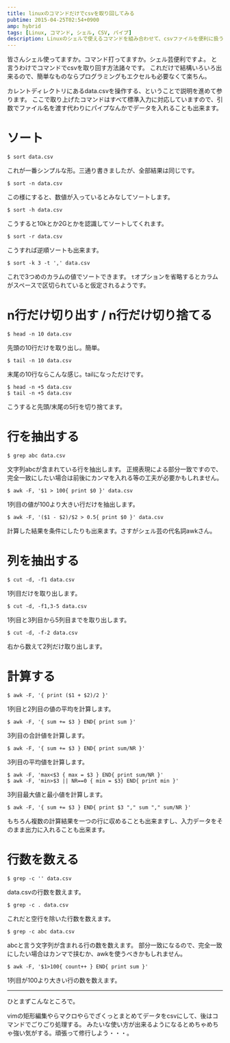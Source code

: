 ```yaml
---
title: linuxのコマンドだけでcsvを取り回してみる
pubtime: 2015-04-25T02:54+0900
amp: hybrid
tags: [Linux, コマンド, シェル, CSV, パイプ]
description: Linuxのシェルで使えるコマンドを組み合わせて、csvファイルを便利に扱う方法の解説です。殆んど不自由なく色々なことが出来ます。
---
```


皆さんシェル使ってますか。コマンド打ってますか。シェル芸便利ですよ。
と言うわけでコマンドでcsvを取り回す方法諸々です。
これだけで結構いろいろ出来るので、簡単なものならプログラミングもエクセルも必要なくて楽ちん。

カレントディレクトリにあるdata.csvを操作する、ということで説明を進めて参ります。
ここで取り上げたコマンドはすべて標準入力に対応していますので、引数でファイル名を渡す代わりにパイプなんかでデータを入れることも出来ます。

# ソート
``` shell
$ sort data.csv
```
これが一番シンプルな形。三通り書きましたが、全部結果は同じです。

``` shell
$ sort -n data.csv
```
この様にすると、数値が入っているとみなしてソートします。

``` shell
$ sort -h data.csv
```
こうすると10kとか2Gとかを認識してソートしてくれます。

``` shell
$ sort -r data.csv
```
こうすれば逆順ソートも出来ます。

``` shell
$ sort -k 3 -t ',' data.csv
```
これで3つめのカラムの値でソートできます。
`t`オプションを省略するとカラムがスペースで区切られていると仮定されるようです。

# n行だけ切り出す / n行だけ切り捨てる
``` shell
$ head -n 10 data.csv
```
先頭の10行だけを取り出し。簡単。

``` shell
$ tail -n 10 data.csv
```
末尾の10行ならこんな感じ。tailになっただけです。

``` shell
$ head -n +5 data.csv
$ tail -n +5 data.csv
```
こうすると先頭/末尾の5行を切り捨てます。

# 行を抽出する
``` shell
$ grep abc data.csv
```
文字列abcが含まれている行を抽出します。
正規表現による部分一致ですので、完全一致にしたい場合は前後にカンマを入れる等の工夫が必要かもしれません。

``` shell
$ awk -F, '$1 > 100{ print $0 }' data.csv
```
1列目の値が100より大きい行だけを抽出します。

``` shell
$ awk -F, '($1 - $2)/$2 > 0.5{ print $0 }' data.csv
```
計算した結果を条件にしたりも出来ます。さすがシェル芸の代名詞awkさん。

# 列を抽出する
``` shell
$ cut -d, -f1 data.csv
```
1列目だけを取り出します。

``` shell
$ cut -d, -f1,3-5 data.csv
```
1列目と3列目から5列目までを取り出します。

``` shell
$ cut -d, -f-2 data.csv
```
右から数えて2列だけ取り出します。

# 計算する
``` shell
$ awk -F, '{ print ($1 + $2)/2 }'
```
1列目と2列目の値の平均を計算します。

``` shell
$ awk -F, '{ sum += $3 } END{ print sum }'
```
3列目の合計値を計算します。

``` shell
$ awk -F, '{ sum += $3 } END{ print sum/NR }'
```
3列目の平均値を計算します。

``` shell
$ awk -F, 'max<$3 { max = $3 } END{ print sum/NR }'
$ awk -F, 'min>$3 || NR==0 { min = $3} END{ print min }'
```
3列目最大値と最小値を計算します。

``` shell
$ awk -F, '{ sum += $3 } END{ print $3 "," sum "," sum/NR }'
```
もちろん複数の計算結果を一つの行に収めることも出来ますし、入力データをそのまま出力に入れることも出来ます。

# 行数を数える
``` shell
$ grep -c '' data.csv
```
data.csvの行数を数えます。

``` shell
$ grep -c . data.csv
```
これだと空行を除いた行数を数えます。

``` shell
$ grep -c abc data.csv
```
abcと言う文字列が含まれる行の数を数えます。
部分一致になるので、完全一致にしたい場合はカンマで挟むか、awkを使うべきかもしれません。

``` shell
$ awk -F, '$1>100{ count++ } END{ print sum }'
```
1列目が100より大きい行の数を数えます。

---

ひとまずこんなところで。

vimの矩形編集やらマクロやらでざくっとまとめてデータをcsvにして、後はコマンドでごりごり処理する。
みたいな使い方が出来るようになるとめちゃめちゃ強い気がする。頑張って修行しよう・・・。
